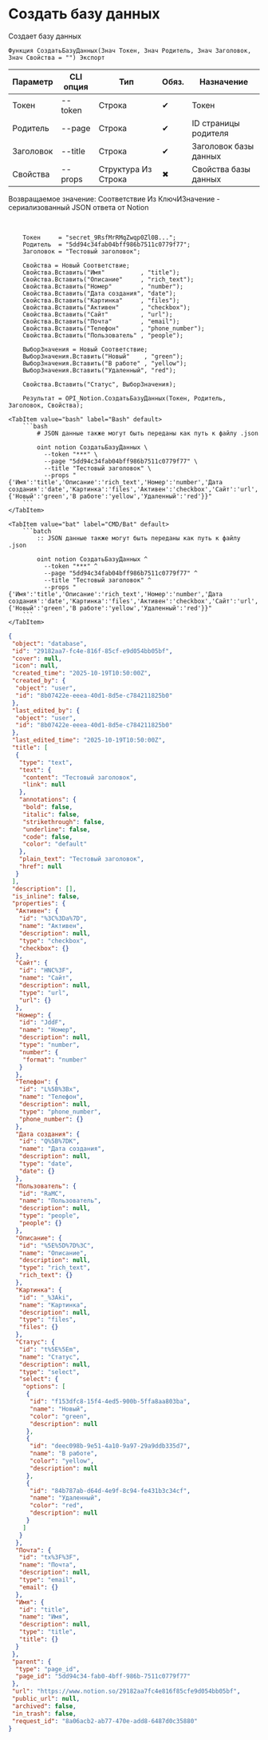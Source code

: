 ﻿---
sidebar_position: 1
description: Создать базу данных и другие функции для работы с Notion в Открытом пакете интеграций - бесплатной open-source библиотеке интеграций для 1С:Предприятие 8, OneScript и CLI
keywords: [1C, 1С, 1С:Предприятие, 1С:Предприятие 8.3, API, Интеграция, Сервисы, Обмен, OneScript, CLI, Notion]
---


# Создать базу данных
 Создает базу данных



`Функция СоздатьБазуДанных(Знач Токен, Знач Родитель, Знач Заголовок, Знач Свойства = "") Экспорт`

  | Параметр | CLI опция | Тип | Обяз. | Назначение |
  |-|-|-|-|-|
  | Токен | --token | Строка | &#x2714; | Токен |
  | Родитель | --page | Строка | &#x2714; | ID страницы родителя |
  | Заголовок | --title | Строка | &#x2714; | Заголовок базы данных |
  | Свойства | --props | Структура Из Строка | &#x2716; | Свойства базы данных |

  
  Возвращаемое значение:   Соответствие Из КлючИЗначение - сериализованный JSON ответа от Notion

<br/>



```bsl title="Пример использования для 1С:Предприятие/OneScript"
    Токен     = "secret_9RsfMrRMqZwqp0Zl0B...";
    Родитель  = "5dd94c34fab04bff986b7511c0779f77";
    Заголовок = "Тестовый заголовок";

    Свойства = Новый Соответствие;
    Свойства.Вставить("Имя"          , "title");
    Свойства.Вставить("Описание"     , "rich_text");
    Свойства.Вставить("Номер"        , "number");
    Свойства.Вставить("Дата создания", "date");
    Свойства.Вставить("Картинка"     , "files");
    Свойства.Вставить("Активен"      , "checkbox");
    Свойства.Вставить("Сайт"         , "url");
    Свойства.Вставить("Почта"        , "email");
    Свойства.Вставить("Телефон"      , "phone_number");
    Свойства.Вставить("Пользователь" , "people");

    ВыборЗначения = Новый Соответствие;
    ВыборЗначения.Вставить("Новый"    , "green");
    ВыборЗначения.Вставить("В работе" , "yellow");
    ВыборЗначения.Вставить("Удаленный", "red");

    Свойства.Вставить("Статус", ВыборЗначения);

    Результат = OPI_Notion.СоздатьБазуДанных(Токен, Родитель, Заголовок, Свойства);
```
    

 <Tabs>
  
    <TabItem value="bash" label="Bash" default>
        ```bash
            # JSON данные также могут быть переданы как путь к файлу .json
            
            oint notion СоздатьБазуДанных \
              --token "***" \
              --page "5dd94c34fab04bff986b7511c0779f77" \
              --title "Тестовый заголовок" \
              --props "{'Имя':'title','Описание':'rich_text','Номер':'number','Дата создания':'date','Картинка':'files','Активен':'checkbox','Сайт':'url','Почта':'email','Телефон':'phone_number','Пользователь':'people','Статус':{'Новый':'green','В работе':'yellow','Удаленный':'red'}}"
        ```
    </TabItem>
  
    <TabItem value="bat" label="CMD/Bat" default>
        ```batch
            :: JSON данные также могут быть переданы как путь к файлу .json
            
            oint notion СоздатьБазуДанных ^
              --token "***" ^
              --page "5dd94c34fab04bff986b7511c0779f77" ^
              --title "Тестовый заголовок" ^
              --props "{'Имя':'title','Описание':'rich_text','Номер':'number','Дата создания':'date','Картинка':'files','Активен':'checkbox','Сайт':'url','Почта':'email','Телефон':'phone_number','Пользователь':'people','Статус':{'Новый':'green','В работе':'yellow','Удаленный':'red'}}"
        ```
    </TabItem>
</Tabs>


```json title="Результат"
{
 "object": "database",
 "id": "29182aa7-fc4e-816f-85cf-e9d054bb05bf",
 "cover": null,
 "icon": null,
 "created_time": "2025-10-19T10:50:00Z",
 "created_by": {
  "object": "user",
  "id": "8b07422e-eeea-40d1-8d5e-c784211825b0"
 },
 "last_edited_by": {
  "object": "user",
  "id": "8b07422e-eeea-40d1-8d5e-c784211825b0"
 },
 "last_edited_time": "2025-10-19T10:50:00Z",
 "title": [
  {
   "type": "text",
   "text": {
    "content": "Тестовый заголовок",
    "link": null
   },
   "annotations": {
    "bold": false,
    "italic": false,
    "strikethrough": false,
    "underline": false,
    "code": false,
    "color": "default"
   },
   "plain_text": "Тестовый заголовок",
   "href": null
  }
 ],
 "description": [],
 "is_inline": false,
 "properties": {
  "Активен": {
   "id": "%3C%3Da%7D",
   "name": "Активен",
   "description": null,
   "type": "checkbox",
   "checkbox": {}
  },
  "Сайт": {
   "id": "HNC%3F",
   "name": "Сайт",
   "description": null,
   "type": "url",
   "url": {}
  },
  "Номер": {
   "id": "JddF",
   "name": "Номер",
   "description": null,
   "type": "number",
   "number": {
    "format": "number"
   }
  },
  "Телефон": {
   "id": "L%5B%3Bx",
   "name": "Телефон",
   "description": null,
   "type": "phone_number",
   "phone_number": {}
  },
  "Дата создания": {
   "id": "Q%5B%7DK",
   "name": "Дата создания",
   "description": null,
   "type": "date",
   "date": {}
  },
  "Пользователь": {
   "id": "RaMC",
   "name": "Пользователь",
   "description": null,
   "type": "people",
   "people": {}
  },
  "Описание": {
   "id": "%5E%5D%7D%3C",
   "name": "Описание",
   "description": null,
   "type": "rich_text",
   "rich_text": {}
  },
  "Картинка": {
   "id": "_%3Aki",
   "name": "Картинка",
   "description": null,
   "type": "files",
   "files": {}
  },
  "Статус": {
   "id": "t%5E%5Em",
   "name": "Статус",
   "description": null,
   "type": "select",
   "select": {
    "options": [
     {
      "id": "f153dfc8-15f4-4ed5-900b-5ffa8aa803ba",
      "name": "Новый",
      "color": "green",
      "description": null
     },
     {
      "id": "deec098b-9e51-4a10-9a97-29a9ddb335d7",
      "name": "В работе",
      "color": "yellow",
      "description": null
     },
     {
      "id": "84b787ab-d64d-4e9f-8c94-fe431b3c34cf",
      "name": "Удаленный",
      "color": "red",
      "description": null
     }
    ]
   }
  },
  "Почта": {
   "id": "tx%3F%3F",
   "name": "Почта",
   "description": null,
   "type": "email",
   "email": {}
  },
  "Имя": {
   "id": "title",
   "name": "Имя",
   "description": null,
   "type": "title",
   "title": {}
  }
 },
 "parent": {
  "type": "page_id",
  "page_id": "5dd94c34-fab0-4bff-986b-7511c0779f77"
 },
 "url": "https://www.notion.so/29182aa7fc4e816f85cfe9d054bb05bf",
 "public_url": null,
 "archived": false,
 "in_trash": false,
 "request_id": "8a06acb2-ab77-470e-add8-6487d0c35880"
}
```
